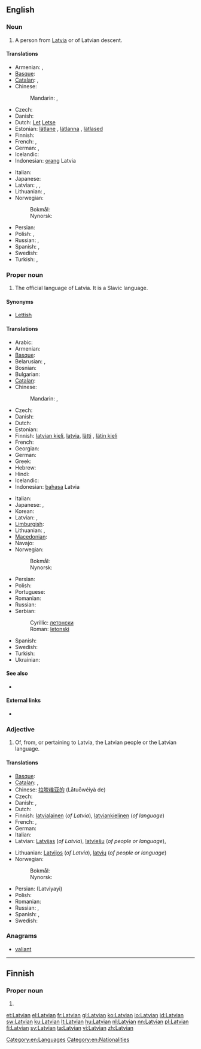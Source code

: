 {{also|latvian}}
==English==

===Noun===
{{en-noun}}

# A person from [[Latvia]] or of Latvian descent.

====Translations====
{{trans-top|person}}
* Armenian: {{t|hy|լատվիացի|tr=latviac’i}}, {{t|hy|լատիշ|tr=latiš}}
* [[Basque]]: {{t|eu|letoniar|xs=Basque}}
* [[Catalan]]: {{t-|ca|letó|m}}, {{t-|ca|letona|f}}
* Chinese:
*: Mandarin: {{t|cmn|拉脫維亞人|sc=Hani}},  {{t|cmn|拉脱维亚人|tr=Lātuōwéiyà-rén|sc=Hani}}
* Czech: {{t-|cs|Lotyš|m}}
* Danish: {{t+|da|lette}}
* Dutch: [[Let]] {{m}} [[Letse]] {{f}}
* Estonian: [[lätlane]] {{m|f}}, [[lätlanna]] {{f}}, [[lätlased]] {{p}}
* Finnish: {{t+|fi|latvialainen}}
* French: {{t+|fr|Letton|m}}, {{t-|fr|Lettone|f}}
* German: {{t+|de|Lette|m}}, {{t+|de|Lettin|f}}
* Icelandic: {{t|is|letti|m}}
* Indonesian: [[orang]] Latvia
{{trans-mid}}
* Italian: {{t+|it|lettone|m|f}}
* Japanese: {{t|ja|ラトビア人|tr=Ratobia-jin}}
* Latvian: {{t|lv|latvietis|m|xs=Latvian}}, {{t|lv|latviete|f|xs=Latvian}}, {{t|lv|latvis|m}}
* Lithuanian: {{t+|lt|latvis|m|xs=Lithuanian}}, {{t+|lt|latvė|f|xs=Lithuanian}}
* Norwegian:
*: Bokmål: {{t|nb|latvier|m}}
*: Nynorsk: {{t|nn|latviar|m}}
* Persian: {{t|fa|لاتویایی|tr=lâtviyâyi|sc=fa-Arab}}
* Polish: {{t+|pl|Łotysz|m}}, {{t+|pl|Łotyszka|f}}
* Russian: {{t+|ru|латыш|m|tr=latýš}}, {{t+|ru|латышка|f|tr=latýška}}
* Spanish: {{t+|es|letón|m}}, {{t-|es|letona|f}}
* Swedish: {{t+|sv|lett|c}}
* Turkish: {{t|tr|Leton}}, {{t|tr|Letonyalı}}
{{trans-bottom}}

===Proper noun===
{{wikipedia}}
{{en-proper noun}}

# The official language of Latvia. It is a Slavic language.

====Synonyms====
* [[Lettish]]

====Translations====
{{trans-top|language}}
* Arabic: {{t|ar|لاتفية|f|tr=laatfíyya|sc=Arab}}
* Armenian: {{t-|hy|լատիշերեն|tr=latišeren}}
* [[Basque]]: {{t|eu|letoniera|xs=Basque}}
* Belarusian: {{t|be|латышская|f|tr=latýšskaja|sc=Cyrl}}, {{t|be|латыская|f|tr=latýskaja|sc=Cyrl}}
* Bosnian: {{t-|bs|letonski|m}}
* Bulgarian: {{t|bg|латвийски|m|tr=latvíjski|sc=Cyrl}}
* [[Catalan]]: {{t-|ca|letó|m}}
* Chinese:
*: Mandarin: {{t|cmn|拉脫維亞語|sc=Hani}},  {{t|cmn|拉脱维亚语|tr=Lātuōwéiyà-yǔ|sc=Hani}}
* Czech: {{t+|cs|lotyština|f}}
* Danish: {{t+|da|lettisk}}
* Dutch: {{t+|nl|Lets}}
* Estonian: {{t+|et|läti keel}}
* Finnish: [[latvian kieli]], [[latvia]], [[lätti]] {{qualifier|obsolete}}, [[lätin kieli]] {{qualifier|obsolete}}
* French: {{t+|fr|letton|m}}
* Georgian: {{t|ka|ლატვიური|tr=latviuri|sc=Geor}}
* German: {{t+|de|Lettisch|n}}
* Greek: {{t+|el|λεττονικά|n|p|tr=lettoniká}}
* Hebrew: {{t|he|לטבית|f|sc=Hebr}}
* Hindi: {{t|hi|लातवियाई|f|tr=lātviyā'ī|sc=Deva}}
* Icelandic: {{t+|is|lettneska|f}}
* Indonesian: [[bahasa]] Latvia
{{trans-mid}}
* Italian: {{t+|it|lettone|m}}
* Japanese: {{t+|ja|ラトヴィア語|tr=Ratovia-go}}, {{t|ja|ラトビア語|tr=Ratobia-go}}
* Korean: {{t|ko|라트비아어|tr=Rateubia-eo|sc=Kore}}
* Latvian: {{t+|lv|latviešu valoda|f|xs=Latvian}}, {{t|lv|latvju valoda|f}}
* [[Limburgish]]: {{t|li|Lètsj|n|xs=Limburgish}}
* Lithuanian: {{t+|lt|latvių kalba|f|xs=Lithuanian}}, {{t|lt|latvių|xs=Lithuanian}}
* [[Macedonian]]: {{t|mk|латвиски|m|tr=latvíski|sc=Cyrl}}
* Navajo: {{tø|nv|Létbii bizaad}}
* Norwegian:
*: Bokmål: {{t|nb|latvisk|m}}
*: Nynorsk: {{t|nn|latvisk|m}}
* Persian: {{t|fa|لاتویایی|tr=lâtviyâyi|sc=fa-Arab}}
* Polish: {{t+|pl|łotewski|m}}
* Portuguese: {{t|pt|letão}}
* Romanian: {{t|ro|letonă}}
* Russian: {{t+|ru|латышский|tr=latýšskij}}
* Serbian:
*: Cyrillic: [[летонски#Serbian|летонски]] {{m}}
*: Roman: [[letonski#Serbian|letonski]] {{m}}
* Spanish: {{t+|es|letón|m}}
* Swedish: {{t+|sv|lettiska}}
* Turkish: {{t+|tr|Letonca}}
* Ukrainian: {{t|uk|латиська|f|tr=latýs'ka|sc=Cyrl}}
{{trans-bottom}}

====See also====
* {{langlist}}

====External links====
* {{ISO 639|link=Ethnologue|1code=lv|code=lav}}
{{interwiktionary|code=lv}}

===Adjective===
{{en-adj|-}}

# Of, from, or pertaining to Latvia, the Latvian people or the Latvian language.

====Translations====
{{trans-top|pertaining to Latvia or the Latvian language}}
* [[Basque]]: {{t|eu|letoniar|xs=Basque}}
* [[Catalan]]: {{t-|ca|letó|m}}, {{t-|ca|letona|f}}
* Chinese: [[拉脱维亚的]] (Lātuōwéiyà de)
* Czech: {{t-|cs|lotyšský|m}}
* Danish: {{t+|da|lettisk}},  {{qualifier|rare}} {{t|da|letlandsk}}
* Dutch: {{t+|nl|Lets}}
* Finnish: [[latvialainen]] (''of Latvia''), [[latviankielinen]] (''of language'')
* French: {{t+|fr|letton|m}}, {{t-|fr|lettone|f}}
* German: {{t+|de|lettisch}}
* Italian: {{t+|it|lettone|m|f}}
* Latvian: [[Latvijas]] (''of Latvia''), [[latviešu]] (''of people or language''), {{t|lv|latvju}}
{{trans-mid}}
* Lithuanian: [[Latvijos]] (''of Latvia''), [[latvių]] (''of people or language'')
* Norwegian:
*: Bokmål: {{t|nb|latvisk}}
*: Nynorsk: {{t|nn|latvisk}}
* Persian: {{fa-Arab|[[لاتویایی]]}} (Latviyayi)
* Polish: {{t+|pl|łotewski|m}}
* Romanian: {{t|ro|leton|m|n}}
* Russian: {{t+|ru|латышский|tr=latýšskij}},  {{t+|ru|латвийский|tr=latvíjskij}}
* Spanish: {{t+|es|letón|m}}, {{t-|es|letona|f}}
* Swedish: {{t+|sv|lettisk}}
{{trans-bottom}}

===Anagrams===
* [[valiant#English|valiant]]

[[Category:en:Languages]]
[[Category:en:Nationalities]]

----

==Finnish==

===Proper noun===
{{head|fi|proper noun form}}

# {{fi-form of|type=proper noun|case=genitive|pl=singular|[[Latvia]]}}

[[et:Latvian]]
[[el:Latvian]]
[[fr:Latvian]]
[[gl:Latvian]]
[[ko:Latvian]]
[[io:Latvian]]
[[id:Latvian]]
[[sw:Latvian]]
[[ku:Latvian]]
[[lt:Latvian]]
[[hu:Latvian]]
[[nl:Latvian]]
[[nn:Latvian]]
[[pl:Latvian]]
[[fi:Latvian]]
[[sv:Latvian]]
[[ta:Latvian]]
[[vi:Latvian]]
[[zh:Latvian]]